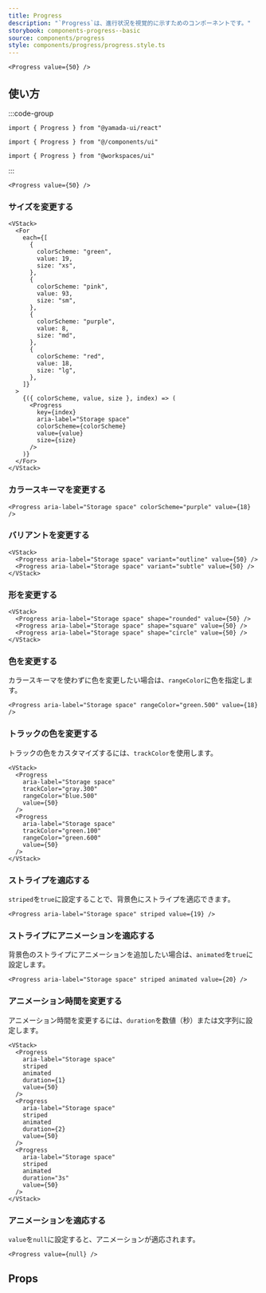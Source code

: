 ```yaml
---
title: Progress
description: "`Progress`は、進行状況を視覚的に示すためのコンポーネントです。"
storybook: components-progress--basic
source: components/progress
style: components/progress/progress.style.ts
---
```


```tsx preview
<Progress value={50} />
```

## 使い方

:::code-group

```tsx [package]
import { Progress } from "@yamada-ui/react"
```

```tsx [alias]
import { Progress } from "@/components/ui"
```

```tsx [monorepo]
import { Progress } from "@workspaces/ui"
```

:::

```tsx
<Progress value={50} />
```

### サイズを変更する

```tsx preview
<VStack>
  <For
    each={[
      {
        colorScheme: "green",
        value: 19,
        size: "xs",
      },
      {
        colorScheme: "pink",
        value: 93,
        size: "sm",
      },
      {
        colorScheme: "purple",
        value: 8,
        size: "md",
      },
      {
        colorScheme: "red",
        value: 18,
        size: "lg",
      },
    ]}
  >
    {({ colorScheme, value, size }, index) => (
      <Progress
        key={index}
        aria-label="Storage space"
        colorScheme={colorScheme}
        value={value}
        size={size}
      />
    )}
  </For>
</VStack>
```

### カラースキーマを変更する

```tsx preview
<Progress aria-label="Storage space" colorScheme="purple" value={18} />
```

### バリアントを変更する

```tsx preview
<VStack>
  <Progress aria-label="Storage space" variant="outline" value={50} />
  <Progress aria-label="Storage space" variant="subtle" value={50} />
</VStack>
```

### 形を変更する

```tsx preview
<VStack>
  <Progress aria-label="Storage space" shape="rounded" value={50} />
  <Progress aria-label="Storage space" shape="square" value={50} />
  <Progress aria-label="Storage space" shape="circle" value={50} />
</VStack>
```

### 色を変更する

カラースキーマを使わずに色を変更したい場合は、`rangeColor`に色を指定します。

```tsx preview
<Progress aria-label="Storage space" rangeColor="green.500" value={18} />
```

### トラックの色を変更する

トラックの色をカスタマイズするには、`trackColor`を使用します。

```tsx preview
<VStack>
  <Progress
    aria-label="Storage space"
    trackColor="gray.300"
    rangeColor="blue.500"
    value={50}
  />
  <Progress
    aria-label="Storage space"
    trackColor="green.100"
    rangeColor="green.600"
    value={50}
  />
</VStack>
```

### ストライプを適応する

`striped`を`true`に設定することで、背景色にストライプを適応できます。

```tsx preview
<Progress aria-label="Storage space" striped value={19} />
```

### ストライプにアニメーションを適応する

背景色のストライプにアニメーションを追加したい場合は、`animated`を`true`に設定します。

```tsx preview
<Progress aria-label="Storage space" striped animated value={20} />
```

### アニメーション時間を変更する

アニメーション時間を変更するには、`duration`を数値（秒）または文字列に設定します。

```tsx preview
<VStack>
  <Progress
    aria-label="Storage space"
    striped
    animated
    duration={1}
    value={50}
  />
  <Progress
    aria-label="Storage space"
    striped
    animated
    duration={2}
    value={50}
  />
  <Progress
    aria-label="Storage space"
    striped
    animated
    duration="3s"
    value={50}
  />
</VStack>
```

### アニメーションを適応する

`value`を`null`に設定すると、アニメーションが適応されます。

```tsx preview
<Progress value={null} />
```

## Props

<PropsTable name="progress" />

